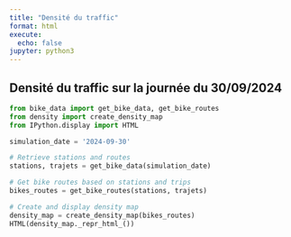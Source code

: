 ```yaml
---
title: "Densité du traffic"
format: html
execute:
  echo: false
jupyter: python3
---
```


## Densité du traffic sur la journée du 30/09/2024

```python
from bike_data import get_bike_data, get_bike_routes
from density import create_density_map 
from IPython.display import HTML

simulation_date = '2024-09-30'

# Retrieve stations and routes
stations, trajets = get_bike_data(simulation_date)

# Get bike routes based on stations and trips
bikes_routes = get_bike_routes(stations, trajets)

# Create and display density map
density_map = create_density_map(bikes_routes)
HTML(density_map._repr_html_())

```
